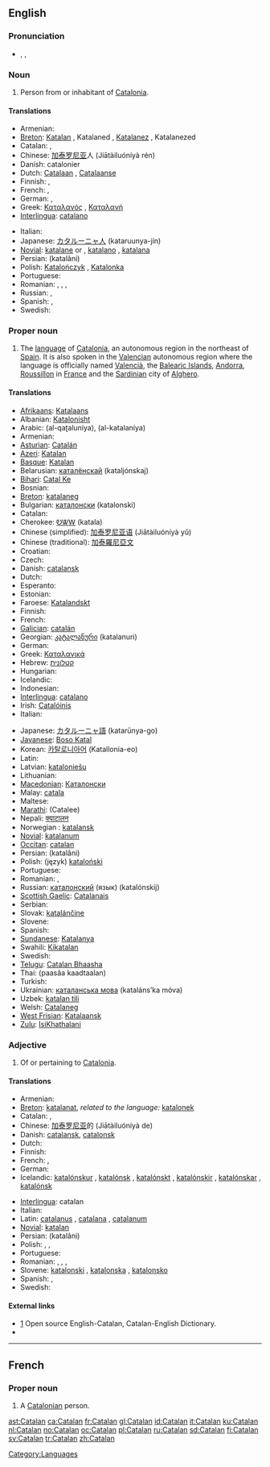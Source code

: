 {{interwiktionary|code=ca}}
{{also|catalan}}
==English==
{{wikipedia}}

===Pronunciation===
* {{enPR|kăt'ə-lăn}}, {{IPA|/ˈkætəlæn/}}, {{SAMPA|/"k{t@l{n/}}

===Noun===
{{en-noun}}

# Person from or inhabitant of [[w:Catalonia|Catalonia]].

====Translations====
{{trans-top|person from Catalonia}}
* Armenian: {{t|hy|կատալոնացի|tr=katalonac'i|sc=Armn|xs=Armenian}}
* [[Breton]]: [[Katalan]] {{m}}, Katalaned {{p}}, [[Katalanez]] {{f}}, Katalanezed {{f|p}}
* Catalan: {{t+|ca|català|m}}, {{t+|ca|catalana|f}}
* Chinese: [[加泰罗尼亚]]人 (Jiātàiluóníyà rén)
* Danish: catalonier {{c}}
* Dutch: [[Catalaan]] {{m}}, [[Catalaanse]] {{f}}
* Finnish: {{t+|fi|katalaani}}, {{t+|fi|katalonialainen}}
* French: {{t+|fr|Catalan|m}}, {{t+|fr|Catalane|f}}
* German: {{t+|de|Katalane|m}}, {{t+|de|Katalanin|f}}
* Greek: [[Καταλανός]] {{m}}, [[Καταλανή]] {{f}}
* [[Interlingua]]: [[catalano]]
{{trans-mid}}
* Italian: {{t+|it|catalano}}
* Japanese: [[カタルーニャ人]] (kataruunya-jin)
* [[Novial]]: [[katalane]] {{m}} or {{f}}, [[katalano]] {{m}}, [[katalana]] {{f}}
* Persian: {{fa-Arab|[[کاتالانی]]}} (katalâni)
* Polish: [[Katalończyk]] {{m}}, [[Katalonka]] {{f}}
* Portuguese: {{t+|pt|catalão|m}}
* Romanian: {{t+|ro|catalan|m}}, {{t+|ro|catalană|f}}, {{t-|ro|catalani|m|p}}, {{t-|ro|catalane|f|p}}
* Russian: {{t+|ru|каталонец|m|sc=Cyrl}}, {{t+|ru|каталонка|f|sc=Cyrl}}
* Spanish: {{t+|es|catalán|m}}, {{t+|es|catalana|f}}
* Swedish: {{t+|sv|katalan|c}}
{{trans-bottom}}

===Proper noun===
{{en-proper noun}}

# The [[language]] of [[w:Catalonia|Catalonia]], an autonomous region in the northeast of [[Spain]]. It is also spoken in the [[w:Valencia|Valencia]]n autonomous region where the language is officially named [[Valencià]], the [[w:Balearic Islands|Balearic Islands]], [[w:Andorra|Andorra]], [[w:Roussillon|Roussillon]] in [[w:France|France]] and the [[w:Sardinia|Sardinia]]n city of [[w:Alghero|Alghero]].

====Translations====
{{trans-top|the language of Catalonia}}
* [[Afrikaans]]: [[Katalaans]]
* Albanian: [[Katalonisht]]
* Arabic: {{Arab|[[القطلونية]]}} (al-qaʈaluníya), {{Arab|[[الكتلانية]]}} (al-katalaníya) {{f}}
* Armenian: {{t-|hy|կատալաներեն|tr=katalaneren|sc=Armn|xs=Armenian}}
* [[Asturian]]: [[Catalán]]
* [[Azeri]]: [[Katalan]]
* [[Basque]]: [[Katalan]]
* Belarusian: [[каталёнскай]] (kataljónskaj)
* [[Bihari]]: [[Catal Ke]]
* Bosnian: {{t-|bs|katalonski}}
* [[Breton]]: [[katalaneg]] {{m}}
* Bulgarian: [[каталонски]] (katalonski)
* Catalan: {{t+|ca|català|m}}
* Cherokee: [[ᎧᏔᎳ]] (katala)
* Chinese (simplified): [[加泰罗尼亚语]] (Jiātàiluóníyà yǔ)
* Chinese (traditional): [[加泰羅尼亞文]]
* Croatian: {{t-|hr|katalonski}}
* Czech: {{t+|cs|katalánsky}}
* Danish: [[catalansk]]
* Dutch: {{t+|nl|Catalaans}}
* Esperanto: {{t+|eo|kataluna|xs=Esperanto}}
* Estonian: {{t-|et|katalaani}}
* Faroese: [[Katalandskt]]
* Finnish: {{t+|fi|katalaani}}
* French: {{t+|fr|catalan|m}}
* [[Galician]]: [[catalán]]
* Georgian: [[კატალანური]] (katalanuri)
* German: {{t+|de|Katalanisch|n}}
* Greek: [[Καταλανικά]]
* Hebrew: [[קטלונית]]
* Hungarian: {{t+|hu|katalán}}
* Icelandic: {{t+|is|katalónska}}
* Indonesian: {{t-|id|katalan|xs=Indonesian}}
* [[Interlingua]]: [[catalano]]
* Irish: [[Catalóinis]]
* Italian: {{t+|it|catalano}}
{{trans-mid}}
* Japanese: [[カタルーニャ語]] (katarūnya-go)
* [[Javanese]]: [[Boso Katal]]
* Korean: [[카탈로니아어]] (Katallonia-eo)
* Latin: {{t-|la|catalana}}
* Latvian: [[kataloniešu]]
* Lithuanian: {{t+|lt|katalonų|xs=Lithuanian}}
* [[Macedonian]]: [[Каталонски]]
* Malay: [[catala]]
* Maltese: {{t-|mt|katalan|xs=Maltese}}
* [[Marathi]]: (Catalee)
* Nepali: [[क्याटालन]]
* Norwegian<!--do not wikify-->: [[katalansk]]
* [[Novial]]: [[katalanum]]
* [[Occitan]]: [[catalan]]
* Persian: {{fa-Arab|[[کاتالانی]]}} (katalâni)
* Polish: (język) [[kataloński]] {{m}}
* Portuguese: {{t+|pt|catalão}}
* Romanian: {{t-|ro|limba catalană|f}}, {{t+|ro|catalană|f}}
* Russian: [[каталонский]] (язык) (katalónskij)
* [[Scottish Gaelic]]: [[Catalanais]]
* Serbian: {{t-|sr|katalonski}}
* Slovak: [[katalánčine]]
* Slovene: {{t+|sl|katalonščina}}
* Spanish: {{t+|es|catalán}}
* [[Sundanese]]: [[Katalanya]]
* Swahili: [[Kikatalan]]
* Swedish: {{t+|sv|katalanska}}
* [[Telugu]]: [[Catalan Bhaasha]]
* Thai: {{Thai|[[ภาษาคาตาลัน]]}} (paasăa kaadtaalan)
* Turkish: {{t+|tr|Katalanca}}
* Ukrainian: [[каталанська мова]] (kataláns’ka móva) {{f}}
* Uzbek: [[katalan tili]]
* Welsh: [[Catalaneg]]
* [[West Frisian]]: [[Katalaansk]]
* [[Zulu]]: [[IsiKhathalani]]
{{trans-bottom}}

===Adjective===
{{en-adj|-}}

# Of or pertaining to [[Catalonia]].

====Translations====
{{trans-top|of or pertaining to Catalonia}}
* Armenian: {{t|hy|կատալոնական|tr=katalonakan|sc=Armn|xs=Armenian}}
* [[Breton]]: [[katalanat]], ''related to the language:'' [[katalonek]]
* Catalan: {{t+|ca|català|m}}, {{t+|ca|catalana|f}}
* Chinese: [[加泰罗尼亚]]的 (Jiātàiluóníyà de)
* Danish: [[catalansk]], [[catalonsk]]
* Dutch: {{t+|nl|Catalaans}}
* Finnish: {{t+|fi|katalonialainen}}
* French: {{t+|fr|catalan|m}}, {{t+|fr|catalane|f}}
* German: {{t+|de|katalanisch}}
* Icelandic: [[katalónskur]] {{m}}, [[katalónsk]] {{f}}, [[katalónskt]] {{n}}, [[katalónskir]] {{m|p}}, [[katalónskar]] {{f|p}}, [[katalónsk]] {{n|p}}
{{trans-mid}}
* [[Interlingua]]: catalan
* Italian: {{t+|it|catalano}}
* Latin: [[catalanus]] {{m}}, [[catalana]] {{f}}, [[catalanum]] {{n}}
* [[Novial]]: [[katalan]]
* Persian: {{fa-Arab|[[کاتالانی]]}} (katalâni)
* Polish: {{t+|pl|kataloński|m}}, {{t-|pl|katalońska|f}}, {{t-|pl|katalońskie|n}}
* Portuguese: {{t+|pt|catalão}}
* Romanian: {{t+|ro|catalan|m}}, {{t+|ro|catalană|f}}, {{t-|ro|catalani|m|p}}, {{t-|ro|catalane|f|p}}
* Slovene: [[katalonski]] {{m}}, [[katalonska]] {{f}}, [[katalonsko]] {{n}}
* Spanish: {{t+|es|catalán|m}}, {{t+|es|catalana|f}}
* Swedish: {{t+|sv|katalansk}}
{{trans-bottom}}

====External links====
* [http://www.catalandictionary.org/eng] Open source English-Catalan, Catalan-English Dictionary.
* {{ISO 639|link=Ethnologue|1code=ca|code=cat}}

[[Category:Languages]]

----

==French==

===Proper noun===
{{fr-noun|m|f=Catalane}}

# A [[#English|Catalonian]] person.

[[ast:Catalan]]
[[ca:Catalan]]
[[fr:Catalan]]
[[gl:Catalan]]
[[id:Catalan]]
[[it:Catalan]]
[[ku:Catalan]]
[[nl:Catalan]]
[[no:Catalan]]
[[oc:Catalan]]
[[pl:Catalan]]
[[ru:Catalan]]
[[sd:Catalan]]
[[fi:Catalan]]
[[sv:Catalan]]
[[tr:Catalan]]
[[zh:Catalan]]